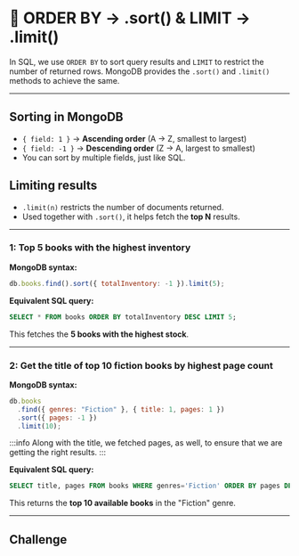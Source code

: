 # 👐 ORDER BY → .sort() & LIMIT → .limit()

In SQL, we use `ORDER BY` to sort query results and `LIMIT` to restrict the number of returned rows. MongoDB provides the `.sort()` and `.limit()` methods to achieve the same.

---

## **Sorting in MongoDB**

- `{ field: 1 }` → **Ascending order** (A → Z, smallest to largest)
- `{ field: -1 }` → **Descending order** (Z → A, largest to smallest)
- You can sort by multiple fields, just like SQL.

## **Limiting results**

- `.limit(n)` restricts the number of documents returned.
- Used together with `.sort()`, it helps fetch the **top N** results.

---

### 1: Top 5 books with the highest inventory

<InteractiveQueryEditor
  initialQuery='db.books.find().sort({ totalInventory: -1 }).limit(5)'
/>

**MongoDB syntax:**
```js
db.books.find().sort({ totalInventory: -1 }).limit(5);
```

**Equivalent SQL query:**
```sql
SELECT * FROM books ORDER BY totalInventory DESC LIMIT 5;
```

This fetches the **5 books with the highest stock**.

---

### 2: Get the title of top 10 fiction books by highest page count

<InteractiveQueryEditor
  initialQuery='db.books.find({ genres: "Fiction" }, { title: 1, pages: 1 }).sort({ pages: -1 }).limit(10)'
/>

**MongoDB syntax:**
```js
db.books
  .find({ genres: "Fiction" }, { title: 1, pages: 1 })
  .sort({ pages: -1 })
  .limit(10);
```

:::info
Along with the title, we fetched pages, as well, to ensure that we are getting the right results.
:::

**Equivalent SQL query:**
```sql
SELECT title, pages FROM books WHERE genres='Fiction' ORDER BY pages DESC LIMIT 10;
```

This returns the **top 10 available books** in the "Fiction" genre.

---

## Challenge

<InteractiveExercise
  title="Challenge: Find the first 10 books alphabetically by title"
  description="Find the first 10 books alphabetically by title."
  initialQuery='db.books.find({}).sort({title: 1}).limit(10)'
  hint="Use sort() with title: 1 for ascending order and limit(10)"
  solution='db.books.find({}).sort({title: 1}).limit(10)'
/>

